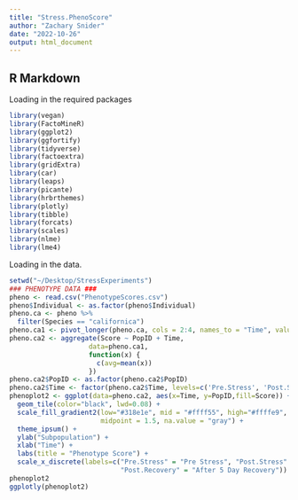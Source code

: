 ```yaml
---
title: "Stress.PhenoScore"
author: "Zachary Snider"
date: "2022-10-26"
output: html_document
---
```


## R Markdown

Loading in the required packages
```r
library(vegan)
library(FactoMineR)
library(ggplot2)
library(ggfortify)
library(tidyverse)
library(factoextra)
library(gridExtra)
library(car)
library(leaps)
library(picante)
library(hrbrthemes)
library(plotly)
library(tibble)
library(forcats)
library(scales)
library(nlme)
library(lme4)
```


Loading in the data. 
```r
setwd("~/Desktop/StressExperiments")
### PHENOTYPE DATA ###
pheno <- read.csv("PhenotypeScores.csv")
pheno$Individual <- as.factor(pheno$Individual)
pheno.ca <- pheno %>%
  filter(Species == "californica")
pheno.ca1 <- pivot_longer(pheno.ca, cols = 2:4, names_to = "Time", values_to = "Score")
pheno.ca2 <- aggregate(Score ~ PopID + Time, 
                    data=pheno.ca1, 
                    function(x) { 
                      c(avg=mean(x)) 
                    })
pheno.ca2$PopID <- as.factor(pheno.ca2$PopID)
pheno.ca2$Time <- factor(pheno.ca2$Time, levels=c('Pre.Stress', 'Post.Stress', 'Post.Recovery'))
phenoplot2 <- ggplot(data=pheno.ca2, aes(x=Time, y=PopID,fill=Score)) +
  geom_tile(color="black", lwd=0.08) +
  scale_fill_gradient2(low="#318e1e", mid = "#ffff55", high="#ffffe9", 
                       midpoint = 1.5, na.value = "gray") +
  theme_ipsum() +
  ylab("Subpopulation") +
  xlab("Time") +
  labs(title = "Phenotype Score") +
  scale_x_discrete(labels=c("Pre.Stress" = "Pre Stress", "Post.Stress" = "After Stress",
                            "Post.Recovery" = "After 5 Day Recovery"))
phenoplot2
ggplotly(phenoplot2)
```
